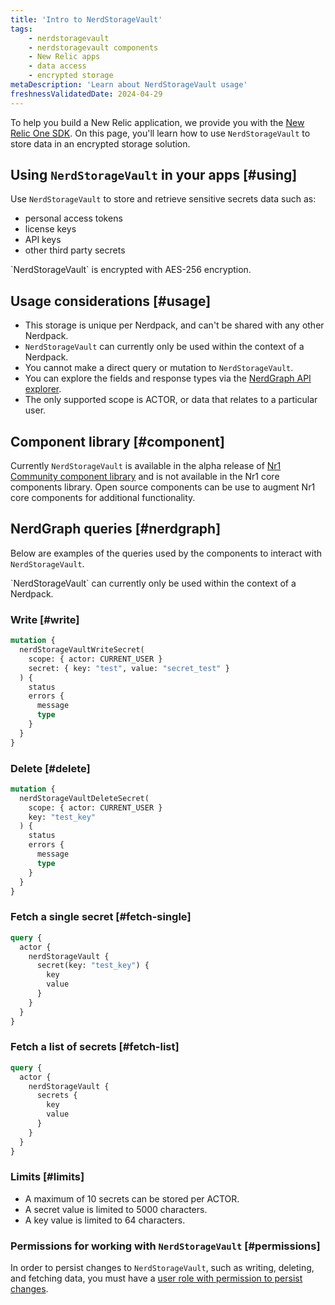 ```yaml
---
title: 'Intro to NerdStorageVault'
tags:
    - nerdstoragevault
    - nerdstoragevault components
    - New Relic apps
    - data access
    - encrypted storage
metaDescription: 'Learn about NerdStorageVault usage'
freshnessValidatedDate: 2024-04-29
---
```


To help you build a New Relic application, we provide you with the [New Relic One SDK](/docs/new-relic-solutions/build-nr-ui/sdk-component/intro-to-sdk). On this page, you'll learn how to use `NerdStorageVault` to store data in an encrypted storage solution.

## Using `NerdStorageVault` in your apps [#using]

Use `NerdStorageVault` to store and retrieve sensitive secrets data such as:

* personal access tokens
* license keys
* API keys
* other third party secrets

<Callout variant="tip">
  `NerdStorageVault` is encrypted with AES-256 encryption.
</Callout>

## Usage considerations [#usage]

* This storage is unique per Nerdpack, and can't be shared with any other Nerdpack.
* `NerdStorageVault` can currently only be used within the context of a Nerdpack.
* You cannot make a direct query or mutation to `NerdStorageVault`.
* You can explore the fields and response types via the [NerdGraph API explorer](https://api.newrelic.com/graphiql).
* The only supported scope is ACTOR, or data that relates to a particular user.

## Component library [#component]

Currently `NerdStorageVault` is available in the alpha release of [Nr1 Community component library](https://www.npmjs.com/package/@newrelic/nr1-community/v/1.3.0-alpha.5) and is not available in the Nr1 core components library. Open source components can be use to augment Nr1 core components for additional functionality.

## NerdGraph queries [#nerdgraph]

Below are examples of the queries used by the components to interact with `NerdStorageVault`.

<Callout variant="tip">
  `NerdStorageVault` can currently only be used within the context of a Nerdpack.
</Callout>

### Write [#write]

```graphql
mutation {
  nerdStorageVaultWriteSecret(
    scope: { actor: CURRENT_USER }
    secret: { key: "test", value: "secret_test" }
  ) {
    status
    errors {
      message
      type
    }
  }
}
```

### Delete [#delete]

```graphql
mutation {
  nerdStorageVaultDeleteSecret(
    scope: { actor: CURRENT_USER }
    key: "test_key"
  ) {
    status
    errors {
      message
      type
    }
  }
}
```

### Fetch a single secret [#fetch-single]

```graphql
query {
  actor {
    nerdStorageVault {
      secret(key: "test_key") {
        key
        value
      }
    }
  }
}
```

### Fetch a list of secrets [#fetch-list]

```graphql
query {
  actor {
    nerdStorageVault {
      secrets {
        key
        value
      }
    }
  }
}
```

### Limits [#limits]

* A maximum of 10 secrets can be stored per ACTOR.
* A secret value is limited to 5000 characters.
* A key value is limited to 64 characters.

### Permissions for working with `NerdStorageVault` [#permissions]

In order to persist changes to `NerdStorageVault`, such as writing, deleting,
and fetching data, you must have a [user role with permission to persist changes](/docs/accounts/original-accounts-billing/original-users-roles/users-roles-original-user-model).
